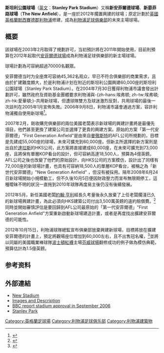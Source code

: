 {{Infobox_Stadium
| stadium_name      = 斯坦利公園球場<br />{{lang|en|Stanley Park/The New Anfield}}
| nickname          =
| image             = 
| caption           = 
| fullname          = 
| location          = [[英格蘭|英格蘭]][[默西賽德郡|默西賽德郡]][[利物浦|利物浦市]]
| coordinates       = 
| built             = 
| renovated         =
| owner             = [[利物浦足球俱樂部|利物浦足球俱樂部]]
| operator          = [[利物浦足球俱樂部|利物浦足球俱樂部]]
| surface           = 草地
| tenants           = 
| seating_capacity  = 
| dimensions        = 
}}

'''斯坦利公園球場'''（[[英文|英文]]：'''Stanley Park Stadium'''）又稱'''新安菲爾德球場'''、'''新晏菲路球場'''（'''The New Anfield'''），是一座於2012年擱置興建的球場；原定計劃於[[英國|英國]][[英格蘭|英格蘭]][[默西賽德郡|默西賽德郡]][[利物浦|利物浦]]修建，成為[[利物浦足球俱樂部|利物浦足球俱樂部]]的未來主場球場。

== 概要 ==
該球場在2003年2月取得了規劃許可，当初預計將在2011年開始使用，目前則預算在2012年起取代[[安菲爾德球場|安菲爾德球場]]成為利物浦足球俱樂部的新主場球場。

球場計劃為可容納超過70000名觀眾。

安菲爾德当时为全座席可容纳45,362名观众，早已不符合俱樂部的商業需求，且由於扩建難度頗大，於是利物浦计划在附近的斯坦利公園興建60,000座的斯坦利公園球場（Stanley Park Stadium）。在2004年7月30日獲得利物浦市議會發出計劃許可，雖然政府及資助基金團體要求利物浦與-{zh-hans:埃弗顿; zh-tw:埃弗頓; zh-hk:愛華頓;}-共用新球場，但遭球隊雙方及球迷激烈反對，共用球場的最後一次談判在2005年1月宣佈失敗。2006年9月8日，利物浦市議會通過方案，容許利物浦獨自使用新球場<ref>{{cite web |url=http://news.bbc.co.uk/sport1/hi/football/teams/l/liverpool/5327426.stm |title=Liverpool get go-ahead on stadium |work=BBC新聞 |accessdate=2006年9月12日 |archive-date=2007年3月10日 |archive-url=https://web.archive.org/web/20070310175904/http://news.bbc.co.uk/sport1/hi/football/teams/l/liverpool/5327426.stm |dead-url=no }}</ref>。

2007年2月，剛收購完俱樂部的兩位美國老闆表示新球場的興建計畫將是最優先項目，他們甚至更換了建築公司並選擇了更貴的興建方案。原始的方案「第一代安菲爾德」"First Generation Anfield"是由來自[[曼徹斯特|曼徹斯特]]的AFL公司所規劃的，目標是先建成55,000座的球場，未來可擴充到60,000座。但新主所選擇的新方案則是出自於[[達拉斯|達拉斯]]的HKS公司，此方案將直接建成60,000座，在未來可擴充到73,000座，且將保有單層KOP看台的設計，但可容納高達18,500人，預算為4億英鎊。AFL公司之後也改變了他們的原始設計，向HKS公司的方案模仿，設計出了同樣有72,000座的新球場計畫，也具有可容納18,500人的單層KOP看台，被稱之為「新世代安菲爾德」"New Generation Anfield" ，但沒有被採用。隔年2008年6月24日新球場開始小規模動工，但不久後10月5日便因財政壓力而宣布無限期停工，這種曖昧不明的狀況一直拖到2010年球隊再度易主後仍沒有後續發展。

2012年5月，新任美國老闆[[約翰·亨利|約翰·亨利]]經長久考量後永久放棄了上任老闆擱淺已久的新球場興建計畫，為此必須向HKS建築公司付出3,500萬英鎊的違約賠償費。<ref>{{cite web|url=http://www.liverpoolecho.co.uk/news/liverpool-news/exclusive-liverpool-fc-accounts-show-3343827|title=EXCLUSIVE: Liverpool FC accounts show £50m loss including £35m on Hicks & Gillett's 'new Anfield'|first=John|last=Thompson|date=2012-05-03|website=Liverpool Echo|access-date=2021-07-31|archive-date=2021-01-22|archive-url=https://web.archive.org/web/20210122221124/https://www.liverpoolecho.co.uk/news/liverpool-news/exclusive-liverpool-fc-accounts-show-3343827|dead-url=no}}</ref>同時並開始審慎評估是要回歸到AFL公司最原始的「第一代安菲爾德」"First Generation Anfield"方案重新啟動新球場建造計畫，或者是再度找出擴建安菲爾德的可能性。

2012年10月15日，利物浦球隊總監{{tsl|en|Ian Ayre|伊恩·艾爾}}宣布俱樂部放棄興建新球場，目標將放在擴建安菲爾德的計畫上，預定將觀場座位增加到60,000左右，且不出售冠名權，<ref>{{cite web|url=https://www.independent.co.uk/sport/football/premier-league/liverpool-reveal-plans-redevelop-anfield-60-000-seat-stadium-8211813.html|title=Liverpool reveal plans to redevelop Anfield into 60,000 seat stadium|date=2012-10-16|website=The Independent|access-date=2021-07-31|archive-date=2021-07-31|archive-url=https://web.archive.org/web/20210731092241/https://www.independent.co.uk/sport/football/premier-league/liverpool-reveal-plans-redevelop-anfield-60-000-seat-stadium-8211813.html|dead-url=no}}</ref>並將以同屬{{tsl|en|Fenway SportS Group|芬威體育集團}}的美國職業棒球隊[[波士頓紅襪|波士頓紅襪]]主場[[芬威球場|芬威球場]]翻修成功的例子做為模仿典範，預算估計為1.5億英鎊。

==参考资料==
{{Reflist}}

== 外部連結 ==
* [https://web.archive.org/web/20070202025034/http://www.liverpoolfc.tv/newstadium/ New Stadium] 
* [http://www.liverpoolfc.tv/news/drilldown/N158580080125-1030.htm Images and Description] {{Wayback|url=http://www.liverpoolfc.tv/news/drilldown/N158580080125-1030.htm |date=20080128085538 }} 
* [http://news.bbc.co.uk/sport1/hi/football/teams/l/liverpool/5327426.stm BBC report stadium approval in September 2006] {{Wayback|url=http://news.bbc.co.uk/sport1/hi/football/teams/l/liverpool/5327426.stm |date=20070310175904 }}  
* [http://www.worldstadiums.com/stadium_menu/past_future/pictures/future_stadiums/liverpool_stanley.shtml Stanley Park] {{Wayback|url=http://www.worldstadiums.com/stadium_menu/past_future/pictures/future_stadiums/liverpool_stanley.shtml |date=20120615124333 }} 

{{利物浦足球俱乐部}}

{{DEFAULTSORT:Stanley Park Stadium}}

[[Category:英格蘭足球場|Category:英格蘭足球場]]
[[Category:利物浦足球俱乐部|Category:利物浦足球俱乐部]]
[[Category:利物浦建築物|Category:利物浦建築物]]